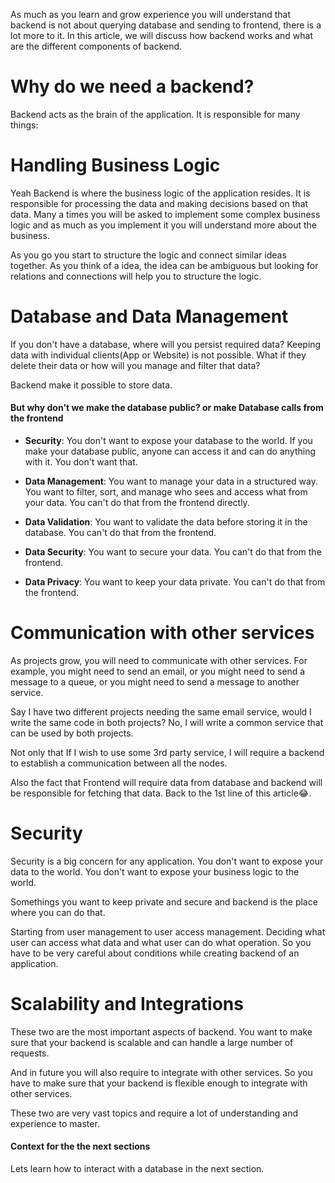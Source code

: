 As much as you learn and grow experience you will understand that backend is not about querying database and sending to frontend, there is a lot more to it. In this article, we will discuss how backend works and what are the different components of backend.

# Why do we need a backend?
Backend acts as the brain of the application. It is responsible for many things:

# Handling Business Logic

Yeah Backend is where the business logic of the application resides. It is responsible for processing the data and making decisions based on that data. Many a times you will be asked to implement some complex business logic and as much as you implement it you will understand more about the business.

As you go you start to structure the logic and connect similar ideas together. As you think of a idea, the idea can be ambiguous but looking for relations and connections will help you to structure the logic.

# Database and Data Management

If you don't have a database, where will you persist required data? Keeping data with individual clients(App or Website) is not possible. What if they delete their data or how will you manage and filter that data?

Backend make it possible to store data.

#### But why don't we make the database public? or make Database calls from the frontend 

- **Security**: You don't want to expose your database to the world. If you make your database public, anyone can access it and can do anything with it. You don't want that.

- **Data Management**: You want to manage your data in a structured way. You want to filter, sort, and manage who sees and access what from your data. You can't do that from the frontend directly.

- **Data Validation**: You want to validate the data before storing it in the database. You can't do that from the frontend.

- **Data Security**: You want to secure your data. You can't do that from the frontend.

- **Data Privacy**: You want to keep your data private. You can't do that from the frontend.

# Communication with other services

As projects grow, you will need to communicate with other services. For example, you might need to send an email, or you might need to send a message to a queue, or you might need to send a message to another service.

Say I have two different projects needing the same email service, would I write the same code in both projects? No, I will write a common service that can be used by both projects.

Not only that If I wish to use some 3rd party service, I will require a backend to establish a communication between all the nodes.

Also the fact that Frontend will require data from database and backend will be responsible for fetching that data. Back to the 1st line of this article😂.

# Security

Security is a big concern for any application. You don't want to expose your data to the world. You don't want to expose your business logic to the world. 

Somethings you want to keep private and secure and backend is the place where you can do that.

Starting from user management to user access management. Deciding what user can access what data and what user can do what operation. So you have to be very careful about conditions while creating backend of an application.

# Scalability and Integrations
These two are the most important aspects of backend. You want to make sure that your backend is scalable and can handle a large number of requests. 

And in future you will also require to integrate with other services. So you have to make sure that your backend is flexible enough to integrate with other services.

These two are very vast topics and require a lot of understanding and experience to master.


#### Context for the the next sections
Lets learn how to interact with a database in the next section.